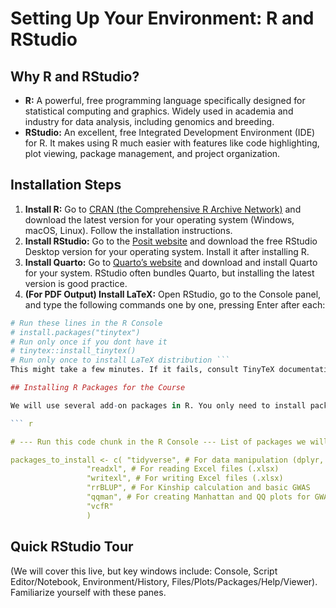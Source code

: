 # Setting Up Your Environment: R and RStudio

## Why R and RStudio?

-   **R:** A powerful, free programming language specifically designed for statistical computing and graphics. Widely used in academia and industry for data analysis, including genomics and breeding.
-   **RStudio:** An excellent, free Integrated Development Environment (IDE) for R. It makes using R much easier with features like code highlighting, plot viewing, package management, and project organization.

## Installation Steps

1.  **Install R:** Go to [CRAN (the Comprehensive R Archive Network)](https://cran.r-project.org/) and download the latest version for your operating system (Windows, macOS, Linux). Follow the installation instructions.
2.  **Install RStudio:** Go to the [Posit website](https://posit.co/download/rstudio-desktop/) and download the free RStudio Desktop version for your operating system. Install it after installing R.
3.  **Install Quarto:** Go to [Quarto's website](https://quarto.org/docs/get-started/) and download and install Quarto for your system. RStudio often bundles Quarto, but installing the latest version is good practice.
4.  **(For PDF Output) Install LaTeX:** Open RStudio, go to the Console panel, and type the following commands one by one, pressing Enter after each:

``` r
# Run these lines in the R Console 
# install.packages("tinytex") 
# Run only once if you dont have it 
# tinytex::install_tinytex() 
# Run only once to install LaTeX distribution ``` 
This might take a few minutes. If it fails, consult TinyTeX documentation or ask instructors.

## Installing R Packages for the Course

We will use several add-on packages in R. You only need to install packages *once*. Use the R Console in RStudio.

``` r

# --- Run this code chunk in the R Console --- List of packages we will likely need:

packages_to_install <- c( "tidyverse", # For data manipulation (dplyr, tidyr) and plotting (ggplot2)
                 "readxl", # For reading Excel files (.xlsx)
                 "writexl", # For writing Excel files (.xlsx)
                 "rrBLUP", # For Kinship calculation and basic GWAS
                 "qqman", # For creating Manhattan and QQ plots for GWAS
                 "vcfR"
                 )
```

## Quick RStudio Tour

(We will cover this live, but key windows include: Console, Script Editor/Notebook, Environment/History, Files/Plots/Packages/Help/Viewer). Familiarize yourself with these panes.